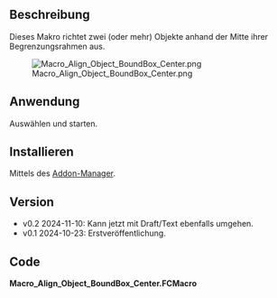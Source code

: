 <languages/>

{{Macro/de
|Name=Macro Align Object BoundBox Center
|Translate=Objekt nach Begrenzungsrahmen-Zentrum ausrichten
|Description=Richtet 2 (oder mehr) Objekte anhand der Mitte ihrer Begrenzungsrahmen aus.
|Author=heda
|Version=0.2
|Date=2024-11-10
|FCVersion=
}}

<span id="Description"></span>
==Beschreibung==

Dieses Makro richtet zwei (oder mehr) Objekte anhand der Mitte ihrer Begrenzungsrahmen aus.

[[File:Macro_Align_Object_BoundBox_Center.png]]

{{Caption|Makro Objekt nach Begrenzungsrahmen-Zentrum ausrichten}}

<span id="Usage"></span>
==Anwendung==

Auswählen und starten.

<span id="Install"></span>
==Installieren==

Mittels des [[Std_AddonMgr/de|Addon-Manager]].

==Version==

* v0.2 2024-11-10: Kann jetzt mit Draft/Text ebenfalls umgehen.
* v0.1 2024-10-23: Erstveröffentlichung.

==Code==

'''Macro_Align_Object_BoundBox_Center.FCMacro'''

{{MacroCode|code=
#!/usr/bin/env python3
# -*- coding: utf-8 -*-

# ***************************************************************************
# *   Copyright (c) 2024 heda <heda @ freecad forum>                        *
# *                                                                         *
# *   This file is part of the FreeCAD CAx development system.              *
# *                                                                         *
# *   This program is free software; you can redistribute it and/or modify  *
# *   it under the terms of the GNU Lesser General Public License (LGPL)    *
# *   as published by the Free Software Foundation; either version 2 of     *
# *   the License, or (at your option) any later version.                   *
# *   for detail see the LICENCE text file.                                 *
# *                                                                         *
# *   This program is distributed in the hope that it will be useful,       *
# *   but WITHOUT ANY WARRANTY; without even the implied warranty of        *
# *   MERCHANTABILITY or FITNESS FOR A PARTICULAR PURPOSE.  See the         *
# *   GNU Library General Public License for more details.                  *
# *                                                                         *
# *   You should have received a copy of the GNU Library General Public     *
# *   License along with this program; if not, write to the Free Software   *
# *   Foundation, Inc., 59 Temple Place, Suite 330, Boston, MA  02111-1307  *
# *   USA                                                                   *
# *                                                                         *
# ***************************************************************************


__Name__ = 'Macro_Align_Object_BoundBox_Center'
__Comment__ = 'Aligns 2 (or more) objects by bounding box'
__Author__ = 'heda @ fc-forum'
__Version__ = '0.2'
__Date__ = '2024-11-10'
__License__ = 'LGPL-2.0-or-later'
__Web__ = ''
__Wiki__ = 'https://wiki.freecad.org/Macro_Align_Object_BoundBox_Center'
__Icon__ = ''
__Help__ = 'Select and launch.'
__Status__ = 'functional'
__Requires__ = 'tested on FreeCAD v0.21'
__Communication__ = ''
__Files__ = ''


__doc__ = """
select 2 or more objects and run macro.
first object is reference, and all subsequent
selections will get a placement that has the
centre at same location as the reference object.

undo transaction is commented out,
since it moves the object back twice...
"""


import FreeCAD as App
import FreeCADGui as Gui

doc = App.ActiveDocument
sel = Gui.Selection.getSelection()

def getBBox(obj):
    if hasattr(obj, 'Shape'):
        return obj.Shape.BoundBox
    elif hasattr(obj.'ViewObject'):
        return obj.ViewObject.getBoundingBox()
    else:
        return None

if len(sel) > 1:

    ref, *moves = sel
    refbb = getBBox(ref)
    msg_skip = 'could not find bbox for {}, skipping...)'
    if refbb:
        # doc.openTransaction('Bbox align objects')
        moved = list()
        for move in moves:
            movebb = getBBox(move)
            if movebb:
                vec = refbb.Center - movebb.Center
                move.Placement.Base = move.Placement.Base + vec
                moved.append(move)
            else:
                print(msg_skip.format(move.Label))
        doc.recompute()
        # doc.commitTransaction()
        if moved:
            txt = [obj.Label for obj in moved]
            print('moved {} to {}'.format(', '.join(txt), ref.Label))
        else:
            print('could not move any objects')
    else:
        print('could not find bbox for ref-obj, bailing...') 
}}